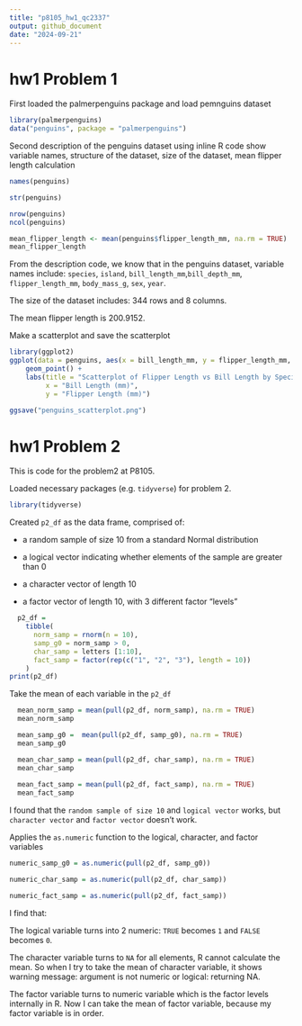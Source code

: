 ```yaml
---
title: "p8105_hw1_qc2337"
output: github_document
date: "2024-09-21"
---
```

# hw1 Problem 1

First loaded the palmerpenguins package and load pemnguins dataset

```r

library(palmerpenguins)
data("penguins", package = "palmerpenguins")

```

Second description of the penguins dataset using inline R code
show variable names, structure of the dataset, size of the dataset, mean flipper length calculation

```r

names(penguins)

str(penguins)

nrow(penguins)
ncol(penguins)

mean_flipper_length <- mean(penguins$flipper_length_mm, na.rm = TRUE)
mean_flipper_length

```

From the description code, we know that in the penguins dataset,
variable names include: `species`, `island`, `bill_length_mm`,`bill_depth_mm`,  `flipper_length_mm`, `body_mass_g`, `sex`, `year`.

The size of the dataset includes: 344 rows and 8 columns.

The mean flipper length is 200.9152.


Make a scatterplot and save the scatterplot

```r

library(ggplot2)
ggplot(data = penguins, aes(x = bill_length_mm, y = flipper_length_mm, color = species)) +
    geom_point() + 
    labs(title = "Scatterplot of Flipper Length vs Bill Length by Species",
         x = "Bill Length (mm)",
         y = "Flipper Length (mm)")

ggsave("penguins_scatterplot.png")

```

# hw1 Problem 2
This is code for the problem2 at P8105.

Loaded necessary packages (e.g. `tidyverse`) for problem 2.

```r
library(tidyverse)
```

Created `p2_df` as the data frame, comprised of:

* a random sample of size 10 from a standard Normal distribution

* a logical vector indicating whether elements of the sample are greater than 0

* a character vector of length 10

* a factor vector of length 10, with 3 different factor “levels”

```r
  p2_df = 
    tibble(
      norm_samp = rnorm(n = 10),
      samp_g0 = norm_samp > 0,
      char_samp = letters [1:10],
      fact_samp = factor(rep(c("1", "2", "3"), length = 10))
    )
print(p2_df)
```

Take the mean of each variable in the `p2_df`

```r
  mean_norm_samp = mean(pull(p2_df, norm_samp), na.rm = TRUE)
  mean_norm_samp 

  mean_samp_g0 =  mean(pull(p2_df, samp_g0), na.rm = TRUE)
  mean_samp_g0

  mean_char_samp = mean(pull(p2_df, char_samp), na.rm = TRUE)
  mean_char_samp
  
  mean_fact_samp = mean(pull(p2_df, fact_samp), na.rm = TRUE)
  mean_fact_samp
```

I found that the `random sample of size 10`  and `logical vector ` works,
  but `character vector` and `factor vector ` doesn't work.
  
Applies the `as.numeric` function to the logical, character, and factor variables

```r

numeric_samp_g0 = as.numeric(pull(p2_df, samp_g0))

numeric_char_samp = as.numeric(pull(p2_df, char_samp))

numeric_fact_samp = as.numeric(pull(p2_df, fact_samp))

```

I find that:

The logical variable turns into 2 numeric: `TRUE` becomes `1` and `FALSE` becomes `0`.

The character variable turns to `NA` for all elements, R cannot calculate the mean. So when I try to take the mean of character variable, it shows warning message: argument is not numeric or logical: returning NA.

The factor variable turns to numeric variable which is the factor levels internally in R. Now I can take the mean of factor variable, because my factor variable is in order. 


